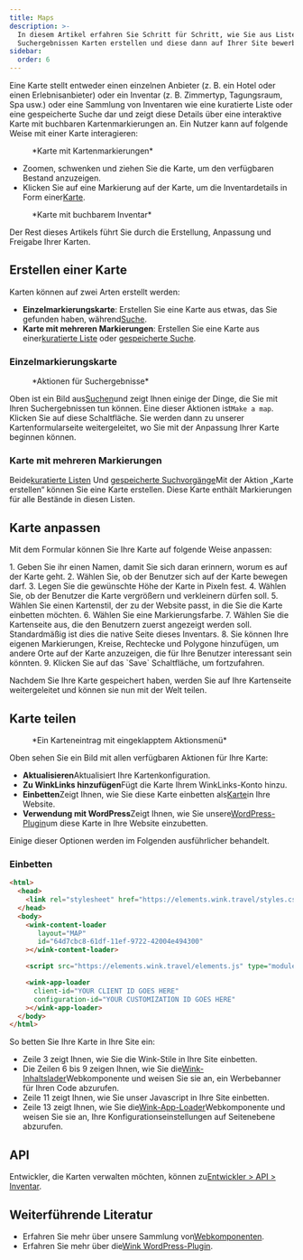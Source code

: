 ```yaml
---
title: Maps
description: >-
  In diesem Artikel erfahren Sie Schritt für Schritt, wie Sie aus Listen und
  Suchergebnissen Karten erstellen und diese dann auf Ihrer Site bewerben.
sidebar:
  order: 6
---
```


Eine Karte stellt entweder einen einzelnen Anbieter (z. B. ein Hotel oder einen Erlebnisanbieter) oder ein Inventar (z. B. Zimmertyp, Tagungsraum, Spa usw.) oder eine Sammlung von Inventaren wie eine kuratierte Liste oder eine gespeicherte Suche dar und zeigt diese Details über eine interaktive Karte mit buchbaren Kartenmarkierungen an.
Ein Nutzer kann auf folgende Weise mit einer Karte interagieren:

<figure>
  <CloudinaryImage width="700" height="393" resize="scale" quality="best" alt="Karte mit Markierungen" src="academy/map-example" errorImage="noimage_opaque_nyrtl0.png" />

  <figcaption>*Karte mit Kartenmarkierungen*</figcaption>
</figure>


* Zoomen, schwenken und ziehen Sie die Karte, um den verfügbaren Bestand anzuzeigen.
* Klicken Sie auf eine Markierung auf der Karte, um die Inventardetails in Form einer[Karte](/studio/cards).

<figure>
  <CloudinaryImage width="700" height="568" resize="scale" quality="best" alt="Karte mit geöffneter Karte" src="academy/map-example-card" errorImage="noimage_opaque_nyrtl0.png" />

  <figcaption>*Karte mit buchbarem Inventar*</figcaption>
</figure>


Der Rest dieses Artikels führt Sie durch die Erstellung, Anpassung und Freigabe Ihrer Karten.

## Erstellen einer Karte

Karten können auf zwei Arten erstellt werden:

* **Einzelmarkierungskarte**: Erstellen Sie eine Karte aus etwas, das Sie gefunden haben, während[Suche](/studio/search).
* **Karte mit mehreren Markierungen**: Erstellen Sie eine Karte aus einer[kuratierte Liste](/studio/curated-lists) oder [gespeicherte Suche](/studio/saved-searches).

### Einzelmarkierungskarte

<figure>
  <CloudinaryImage width="350" height="238" resize="scale" quality="best" alt="Aktionen" src="academy/inventory-actions" errorImage="noimage_opaque_nyrtl0.png" />

  <figcaption>*Aktionen für Suchergebnisse*</figcaption>
</figure>


Oben ist ein Bild aus[Suchen](/studio/search)und zeigt Ihnen einige der Dinge, die Sie mit Ihren Suchergebnissen tun können. Eine dieser Aktionen ist`Make a map`.
Klicken Sie auf diese Schaltfläche. Sie werden dann zu unserer Kartenformularseite weitergeleitet, wo Sie mit der Anpassung Ihrer Karte beginnen können.

### Karte mit mehreren Markierungen

Beide[kuratierte Listen](/studio/curated-lists#list-actions) Und [gespeicherte Suchvorgänge](/studio/saved-searches#list-actions)Mit der Aktion „Karte erstellen“ können Sie eine Karte erstellen. Diese Karte enthält Markierungen für alle Bestände in diesen Listen.

## Karte anpassen

Mit dem Formular können Sie Ihre Karte auf folgende Weise anpassen:

<Steps>
  1. Geben Sie ihr einen Namen, damit Sie sich daran erinnern, worum es auf der Karte geht.
  2. Wählen Sie, ob der Benutzer sich auf der Karte bewegen darf.
  3. Legen Sie die gewünschte Höhe der Karte in Pixeln fest.
  4. Wählen Sie, ob der Benutzer die Karte vergrößern und verkleinern dürfen soll.
  5. Wählen Sie einen Kartenstil, der zu der Website passt, in die Sie die Karte einbetten möchten.
  6. Wählen Sie eine Markierungsfarbe.
  7. Wählen Sie die Kartenseite aus, die den Benutzern zuerst angezeigt werden soll. Standardmäßig ist dies die native Seite dieses Inventars.
  8. Sie können Ihre eigenen Markierungen, Kreise, Rechtecke und Polygone hinzufügen, um andere Orte auf der Karte anzuzeigen, die für Ihre Benutzer interessant sein könnten.
  9. Klicken Sie auf das `Save` Schaltfläche, um fortzufahren.
</Steps>


Nachdem Sie Ihre Karte gespeichert haben, werden Sie auf Ihre Kartenseite weitergeleitet und können sie nun mit der Welt teilen.

## Karte teilen

<figure>
  <CloudinaryImage width="350" height="946" resize="scale" quality="best" alt="Karte" src="academy/map" errorImage="noimage_opaque_nyrtl0.png" />

  <figcaption>*Ein Karteneintrag mit eingeklapptem Aktionsmenü*</figcaption>
</figure>


Oben sehen Sie ein Bild mit allen verfügbaren Aktionen für Ihre Karte:

* **Aktualisieren**Aktualisiert Ihre Kartenkonfiguration.
* **Zu WinkLinks hinzufügen**Fügt die Karte Ihrem WinkLinks-Konto hinzu.
* **Einbetten**Zeigt Ihnen, wie Sie diese Karte einbetten als[Karte](/developers/web-components/#content-loader)in Ihre Website.
* **Verwendung mit WordPress**Zeigt Ihnen, wie Sie unsere[WordPress-Plugin](/developers/wordpress)um diese Karte in Ihre Website einzubetten.

Einige dieser Optionen werden im Folgenden ausführlicher behandelt.

### Einbetten

```html {3, 6-9, 11, 13-16}
<html>
  <head>
    <link rel="stylesheet" href="https://elements.wink.travel/styles.css"></link>
  </head>
  <body>
    <wink-content-loader
       layout="MAP"
       id="64d7cbc8-61df-11ef-9722-42004e494300"
    ></wink-content-loader>

    <script src="https://elements.wink.travel/elements.js" type="module" defer></script>

    <wink-app-loader
      client-id="YOUR CLIENT ID GOES HERE"
      configuration-id="YOUR CUSTOMIZATION ID GOES HERE"
    ></wink-app-loader>
  </body>
</html>
```

So betten Sie Ihre Karte in Ihre Site ein:

* Zeile 3 zeigt Ihnen, wie Sie die Wink-Stile in Ihre Site einbetten.
* Die Zeilen 6 bis 9 zeigen Ihnen, wie Sie die[Wink-Inhaltslader](/developers/web-components/#content-loader)Webkomponente und weisen Sie sie an, ein Werbebanner für Ihren Code abzurufen.
* Zeile 11 zeigt Ihnen, wie Sie unser Javascript in Ihre Site einbetten.
* Zeile 13 zeigt Ihnen, wie Sie die[Wink-App-Loader](/developers/web-components/#application-loader)Webkomponente und weisen Sie sie an, Ihre Konfigurationseinstellungen auf Seitenebene abzurufen.

## API

Entwickler, die Karten verwalten möchten, können zu[Entwickler > API > Inventar](/developers/apis/#inventory-api).

## Weiterführende Literatur

* Erfahren Sie mehr über unsere Sammlung von[Webkomponenten](/developers/web-components).
* Erfahren Sie mehr über die[Wink WordPress-Plugin](/developers/wordpress).

